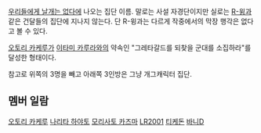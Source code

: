 [[우리들에게 날개는 없다]]에 나오는 집단 이름. 말로는 사설 자경단이지만 실로는 [[R-윙]]과 같은 건달들의 집단에 지나지 않는다. 단 R-윙과는 다르게 작중에서의 막장 행각은 없다고 볼 수 있다.

[[오토리 카케루]]가 [[이타미 카루라]]와의 약속인 "그레타갈드를 되찾을 군대를 소집하라"를 달성한 형태이다.

참고로 위쪽의 3명을 빼고 아래쪽 3인방은 그냥 개그캐릭터 집단.

== 멤버 일람 ==
[[오토리 카케루]]
[[나리타 하야토]]
[[모리사토 카즈마]]
[[LR2001]]
[[티케돈]]
[[바니D]]
